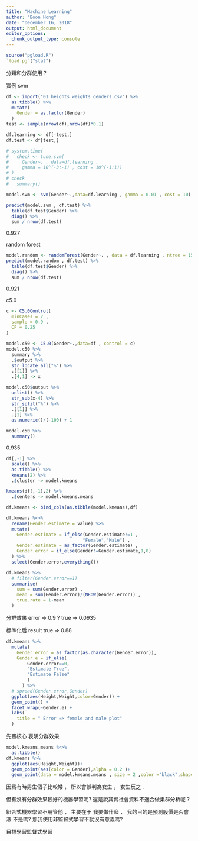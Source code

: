 ---
title: "Machine Learning"
author: "Boon Hong"
date: "December 16, 2018"
output: html_document
editor_options: 
  chunk_output_type: console
---

```{r setup} 

source("pgload.R")
`load pg`("stat")

```

分類和分群使用 ? 

實例 svm 

```{r}

df <- import("01_heights_weights_genders.csv") %>% 
  as.tibble() %>% 
  mutate(
    Gender = as.factor(Gender)
  )
test <- sample(nrow(df),nrow(df)*0.1)

df.learning <- df[-test,]
df.test <- df[test,]

```

```{r}

# system.time(
#   check <- tune.svm(
#     Gender~. , data=df.learning ,
#     gamma = 10^(-3:-1) , cost = 10^(-1:1))
# )
# check 
#   summary()

model.svm <- svm(Gender~.,data=df.learning , gamma = 0.01 , cost = 10)

predict(model.svm , df.test) %>% 
  table(df.test$Gender) %>% 
  diag() %>% 
  sum / nrow(df.test)

```

0.927

random forest 

```{r}

model.random <- randomForest(Gender~. , data = df.learning , ntree = 150)
predict(model.random , df.test) %>% 
  table(df.test$Gender) %>% 
  diag() %>% 
  sum / nrow(df.test)

```
 0.921
 
 c5.0

```{r}

c <- C5.0Control(
  minCases = 2 , 
  sample = 0.9 ,
  CF = 0.25 
)

model.c50 <- C5.0(Gender~.,data=df , control = c)
model.c50 %>% 
  summary %>% 
  .$output %>% 
  str_locate_all("%") %>% 
  .[[1]] %>% 
  .[4,1] -> x 

model.c50$output %>% 
  unlist() %>% 
  str_sub(x-4) %>% 
  str_split("%") %>% 
  .[[1]] %>% 
  .[1] %>% 
  as.numeric()/(-100) + 1 

model.c50 %>%  
  summary()

```

0.935 

```{r}
df[,-1] %>% 
  scale() %>% 
  as.tibble() %>% 
  kmeans(2) %>% 
  .$cluster -> model.kmeans

kmeans(df[,-1],2) %>% 
  .$centers -> model.kmeans.means

df.kmeans <- bind_cols(as.tibble(model.kmeans),df)

df.kmeans %<>% 
  rename(Gender.estimate = value) %>% 
  mutate(
    Gender.estimate = if_else(Gender.estimate!=1 ,
                             "Female","Male") , 
    Gender.estimate = as_factor(Gender.estimate) , 
    Gender.error = if_else(Gender!=Gender.estimate,1,0)
  ) %>% 
  select(Gender.error,everything())

df.kmeans %>%
  # filter(Gender.error==1)
  summarise(
    sum = sum(Gender.error) ,
    mean = sum(Gender.error)/(NROW(Gender.error)) ,
    true.rate = 1-mean
  )

```

分群效果
error => 0.9 ?
true => 0.0935

標準化后 result 
true => 0.88
```{r}

df.kmeans %>% 
  mutate(
    Gender.error = as_factor(as.character(Gender.error)),
    Gender.e = if_else(
        Gender.error==0,
        "Estimate True",
        "Estimate False"
        )
      ) %>% 
  # spread(Gender.error,Gender)
  ggplot(aes(Height,Weight,color=Gender)) + 
  geom_point() + 
  facet_wrap(~Gender.e) + 
  labs(
    title = " Error => female and male plot" 
  )

```


先畫核心 表明分群效果 

```{r}
model.kmeans.means %<>% 
  as.tibble() 
df.kmeans %>% 
  ggplot(aes(Height,Weight))+ 
  geom_point(aes(color = Gender),alpha = 0.2 )+
  geom_point(data = model.kmeans.means , size = 2 ,color ="black",shape = 3)

```

因爲有時男生個子比較矮 ，
所以會誤判為女生 ， 女生反之 .

但有沒有分群效果較好的機器學習呢? 還是說其實社會資料不適合做集群分析呢 ?

組合式機器學習不用管他 ， 主要在于 我要做什麽 ， 我的目的是預測股價是否會漲 不是嗎? 那我使用非監督式學習不就沒有意義嗎? 

目標學習監督式學習 
